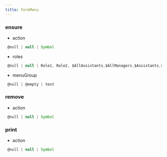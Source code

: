```yaml
---
title: formMenu
---
```


### ensure

- action
```js 
 @null | null | Symbol
```
- roles
```js 
 @null | null | Role1, Role2, $AllAssistants,$AllManagers,$Assistants,$GrandManager,$Manager,$Public,$Self...
```
- menuGroup
```js 
 @null | @empty | text
```

### remove

- action
```js 
 @null | null | Symbol
```

### print

- action
```js 
 @null | null | Symbol
```


